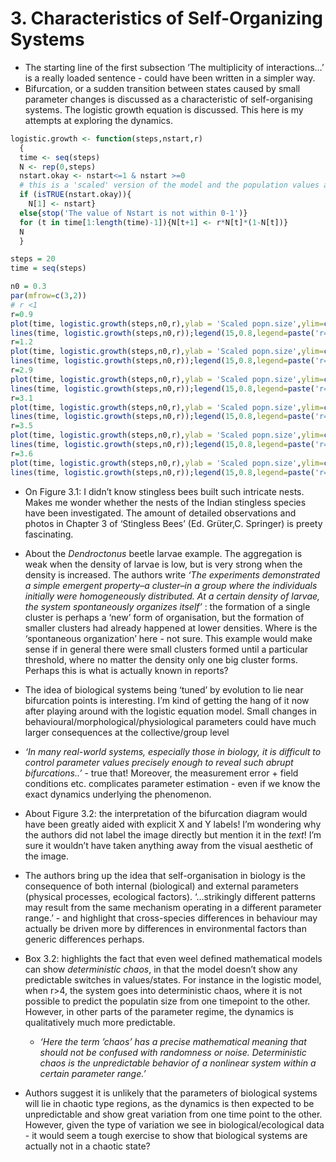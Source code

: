 # 3. Characteristics of Self-Organizing Systems

* The starting line of the first subsection 'The multiplicity of interactions...' is a really loaded sentence - could have been written
in a simpler way.
* Bifurcation, or a sudden transition between states caused by small parameter changes is discussed
as a characteristic of self-organising systems. The logistic growth equation is discussed. This here
is my attempts at exploring the dynamics. 

```r
logistic.growth <- function(steps,nstart,r)
  {
  time <- seq(steps)
  N <- rep(0,steps)
  nstart.okay <- nstart<=1 & nstart >=0
  # this is a 'scaled' version of the model and the population values are between 0-1.
  if (isTRUE(nstart.okay)){
    N[1] <- nstart}
  else{stop('The value of Nstart is not within 0-1')}
  for (t in time[1:length(time)-1]){N[t+1] <- r*N[t]*(1-N[t])}
  N
  }

steps = 20
time = seq(steps)

n0 = 0.3
par(mfrow=c(3,2))
# r <1
r=0.9
plot(time, logistic.growth(steps,n0,r),ylab = 'Scaled popn.size',ylim=c(0,1))
lines(time, logistic.growth(steps,n0,r));legend(15,0.8,legend=paste('r=',r,sep=' '))
r=1.2
plot(time, logistic.growth(steps,n0,r),ylab = 'Scaled popn.size',ylim=c(0,1))
lines(time, logistic.growth(steps,n0,r));legend(15,0.8,legend=paste('r=',r,sep=' '))
r=2.9
plot(time, logistic.growth(steps,n0,r),ylab = 'Scaled popn.size',ylim=c(0,1))
lines(time, logistic.growth(steps,n0,r));legend(15,0.8,legend=paste('r=',r,sep=' '))
r=3.1
plot(time, logistic.growth(steps,n0,r),ylab = 'Scaled popn.size',ylim=c(0,1))
lines(time, logistic.growth(steps,n0,r));legend(15,0.8,legend=paste('r=',r,sep=' '))
r=3.5
plot(time, logistic.growth(steps,n0,r),ylab = 'Scaled popn.size',ylim=c(0,1))
lines(time, logistic.growth(steps,n0,r));legend(15,0.8,legend=paste('r=',r,sep=' '))
r=3.6
plot(time, logistic.growth(steps,n0,r),ylab = 'Scaled popn.size',ylim=c(0,1))
lines(time, logistic.growth(steps,n0,r));legend(15,0.8,legend=paste('r=',r,sep=' '))

```

* On Figure 3.1: I didn't know stingless bees built such intricate nests. Makes me wonder whether the nests of the Indian stingless species have been investigated. 
The amount of detailed observations and photos in Chapter 3 of 'Stingless Bees' (Ed. Grüter,C. Springer) is preety fascinating. 

* About the *Dendroctonus* beetle larvae example. The aggregation is weak when the density of larvae is low, but is very strong when the density is increased. The authors write *'The experiments demonstrated a simple emergent property--a cluster--in a group where the individuals initially were homogeneously distributed. At a certain density of larvae, the system spontaneously organizes itself'* : the formation of a single cluster is perhaps a 'new' form of organisation, but the formation of smaller clusters had already happened at lower densities. Where is the 'spontaneous organization' here - not sure. This example would make sense if in general there were small clusters formed until a particular threshold, where no matter the density only one big cluster forms. Perhaps this is what is actually known in reports? 

* The idea of biological systems being 'tuned' by evolution to lie near bifurcation points is interesting. I'm kind of getting the hang of it now after playing around with the logistic equation model. Small changes in behavioural/morphological/physiological parameters could have much larger consequences at the collective/group level

* *'In many real-world systems, especially those in biology, it is difficult to control parameter values precisely enough to reveal such abrupt bifurcations..'* - true that! Moreover, the measurement error + field conditions etc. complicates parameter estimation - even if we know the exact dynamics underlying the phenomenon.

* About Figure 3.2: the interpretation of the bifurcation diagram would have been greatly aided with explicit X and Y labels! I'm wondering why the authors did not label the image directly but mention it in the *text*! I'm sure it wouldn't have taken anything away from the visual aesthetic of the image. 

* The authors bring up the idea that self-organisation in biology is the consequence of both internal (biological) and external parameters (physical processes, ecological factors). '...strikingly different patterns may result from the same mechanism operating in a different parameter range.' - and highlight that cross-species differences in behaviour may actually be driven more by differences in environmental factors than generic differences perhaps. 

* Box 3.2: highlights the fact that even weel defined mathematical models can show *deterministic chaos*, in that the model doesn't show any predictable switches in 
values/states. For instance in the logistic model, when r>4, the system goes into deterministic chaos, where it is not possible to predict the populatin size from 
one timepoint to the other. However, in other parts of the parameter regime, the dynamics is qualitatively much more predictable. 
  * *'Here the term 'chaos' has a precise mathematical meaning that should not be confused with randomness or noise. Deterministic chaos is the unpredictable behavior of a nonlinear system within a certain parameter range.'*

* Authors suggest it is unlikely that the parameters of biological systems will lie in chaotic type regions, as the dynamics is then expected to be unpredictable and show great variation from one time point to the other. However, given the type of variation we see in biological/ecological data - it would seem a tough exercise to show that biological systems are actually not in a chaotic state?



